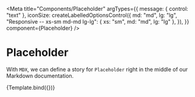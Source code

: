 
<Meta
  title="Components/Placeholder"
  argTypes={{
    message: { control: "text" },
    iconSize: createLabelledOptionsControl({
      md: "md",
      lg: "lg",
      "Responsive -- xs-sm md-md lg-lg": { xs: "sm", md: "md", lg: "lg" },
    }),
  }}
  component={Placeholder}
/>


# Placeholder

With `MDX`, we can define a story for `Placeholder` right in the middle of our
Markdown documentation.

<Canvas>
  <Story
    name="Default"
    args={{
      status: "info",
      message:
        "This is a placeholder component to test the initial plumbing of Easy UI. It will be removed once the plumbing is complete.",
    }}
  >
    {Template.bind({})}
  </Story>
</Canvas>

<ArgsTable story="Default" />

